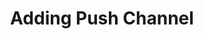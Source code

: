 ---
title: "Adding Push Channel"
sidebarTitle: "Adding Push Channel"
description: "Learn how to add the Push channel to your application"
---